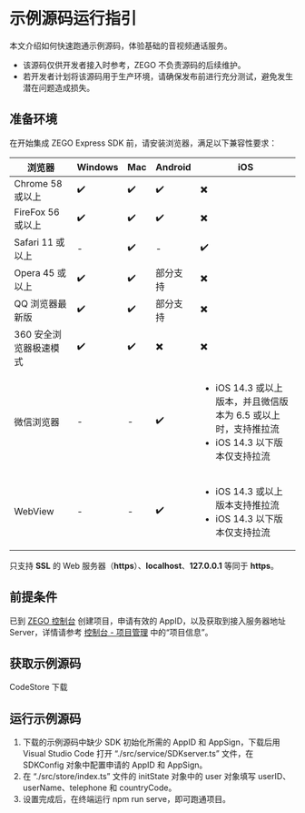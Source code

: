 # 示例源码运行指引

本文介绍如何快速跑通示例源码，体验基础的音视频通话服务。

<Warning title="注意">

- 该源码仅供开发者接入时参考，ZEGO 不负责源码的后续维护。
- 若开发者计划将该源码用于生产环境，请确保发布前进行充分测试，避免发生潜在问题造成损失。
</Warning>

## 准备环境

在开始集成 ZEGO Express SDK 前，请安装浏览器，满足以下兼容性要求：

|浏览器|Windows|Mac| Android |iOS |
| --- | --- | --- | --- | --- |
| Chrome 58 或以上| ✔️ | ✔️ | ✔️ | ✖️|
| FireFox 56 或以上 | ✔️ | ✔️| ✔️  | ✖️ |
| Safari 11 或以上 |  -  |✔️|  -  | ✔️ |
| Opera 45 或以上 | ✔️ |✔️| 部分支持 |  ✖️ |
| QQ 浏览器最新版 | ✔️ | ✔️ | 部分支持 |  ✖️ |
| 360 安全浏览器极速模式|✔️  | ✔️ | ✖️ |  ✖️ |
| 微信浏览器|-| - |✔️| <ul><li>iOS 14.3 或以上版本，并且微信版本为 6.5 或以上时，支持推拉流</li><li>iOS 14.3 以下版本仅支持拉流</li></ul> | 
| WebView| -| -| ✔️| <ul><li>iOS 14.3 或以上版本支持推拉流</li><li>iOS 14.3 以下版本仅支持拉流</li></ul> | 


<Warning title="注意">


只支持 **SSL** 的 Web 服务器（**https**）、**localhost**、**127.0.0.1** 等同于 **https**。
</Warning>

## 前提条件

已到 [ZEGO 控制台](https://console.zego.im/) 创建项目，申请有效的 AppID，以及获取到接入服务器地址 Server，详情请参考 [控制台 - 项目管理](/console/project-info) 中的“项目信息”。

## 获取示例源码

<Card title="示例源码" href="https://codestore.zego.im/project/14" >
CodeStore 下载
</Card>

## 运行示例源码

1. 下载的示例源码中缺少 SDK 初始化所需的 AppID 和 AppSign，下载后用 Visual Studio Code 打开 “./src/service/SDKserver.ts” 文件，在 SDKConfig 对象中配置申请的 AppID 和 AppSign。
2. 在 “./src/store/index.ts” 文件的 initState 对象中的 user 对象填写 userID、userName、telephone 和 countryCode。
3. 设置完成后，在终端运行 npm run serve，即可跑通项目。

